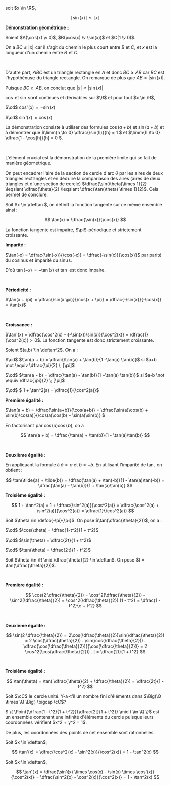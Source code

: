 

<Item type='proposition' titre='inégalité usuelle'>

soit $x \in \R$,

$$
\mid \sin(x)\mid \leqslant \mid x \mid 
$$
</Item>

<Hideable type='démonstration' titre=''>

**Démonstration géométrique :**

Soient $A(\cos(x) \v 0)$, $B(\cos(x) \v \sin(x))$ et $C(1 \v 0)$.  

On a $BC \leqslant |x|$ car il s'agit du chemin le plus court entre $B$ et $C$, et $x$ est la longueur d'un chemin entre $B$ et $C$. 

<br/>

D'autre part, $ABC$ est un triangle rectangle en $A$ et donc $BC \geqslant AB$ car $BC$ est l'hypothénuse du triangle rectangle. On remarque de plus que $AB = |\sin(x)|$.

Puisque $BC \geqslant AB$, on conclut que $|x| \geqslant |\sin(x)|$

</Hideable>


<Item type='proposition' titre='dérivées des fonctions trigonométriques' tag="admis">

$\cos$ et $\sin$ sont continues et dérivables sur $\R$ et pour tout $x \in \R$,

$\cd$ $\cos'(x) = -\sin(x)$

$\cd$ $\sin'(x) = \cos(x)$
</Item>

<Remarque titre='pistes pour la preuve géométrique'>

La démonstration consiste à utiliser des formules $\cos(a+b)$ et $\sin(a+b)$ et à démontrer que $\limm{h \to 0} \dfrac{\sin(h)}{h} = 1 $ et $\limm{h \to 0} \dfrac{1 - \cos(h)}{h} = 0 $.

<br/>

L'élément crucial est la démonstration de la première limite qui se fait de manière géométrique. 

On peut encadrer l'aire de la section de cercle d'arc $\theta$ par les aires de deux triangles rectangles et en déduire la compariason des aires (aires de deux triangles et d'une section de cercle) $\dfrac{\sin(\theta)\times 1}{2} \leqslant \dfrac{\theta}{2} \leqslant \dfrac{\tan(\theta) \times 1}{2}$. Cela permet de conclure.
</Remarque>


<Item type='definition' titre='fonction tangente'>

Soit $x \in \deftan $, on définit la fonction tangente sur ce même ensemble ainsi :

$$ 
\tan(x) = \dfrac{\sin(x)}{\cos(x)}
$$

</Item>

<Item type='proposition' titre='propriétés fondamentales de la fonction tangente'>
La fonction tangente est impaire, $\pi$-périodique et strictement croissante.
</Item>

<Hideable type='démonstration' titre=''>

**Imparité :**

$\tan(-x) = \dfrac{\sin(-x)}{\cos(-x)} = \dfrac{-\sin(x)}{\cos(x)}$ par parité du cosinus et imparité du sinus. 

D'où $\tan(-x) = -\tan(x)$ et $\tan$ est donc impaire.

<br/>

**Périodicité :**

$\tan(x + \pi) = \dfrac{\sin(x  \pi)}{\cos(x + \pi)} = \dfrac{-\sin(x)}{-\cos(x)} = \tan(x)$

<br/>

**Croissance :**

$\tan'(x) = \dfrac{\cos^2(x) - (-\sin(x))\sin(x)}{\cos^2(x)} = \dfrac{1}{\cos^2(x)} > 0$. La fonction tangente est donc strictement croissante.
</Hideable>

<Item type='proposition' titre=''>

Soient $(a,b) \in \deftan^2$. On a :

$\cd$ $\tan(a + b) = \dfrac{\tan(a) + \tan(b)}{1 -\tan(a) \tan(b)}$ si $a+b \not \equiv \dfrac{\pi}{2} \; [\pi]$

$\cd$ $\tan(a - b) = \dfrac{\tan(a) - \tan(b)}{1 +\tan(a) \tan(b)}$ si $a-b \not \equiv \dfrac{\pi}{2} \; [\pi]$

$\cd$ $ 1 + \tan^2(a) = \dfrac{1}{\cos^2(a)}$
</Item>

<Hideable type='démonstration' titre=''>

**Première égalité :**

$\tan(a + b) = \dfrac{\sin(a+b)}{\cos(a+b)} = \dfrac{\sin(a)\cos(b) + \sin(b)\cos(a)}{\cos(a)\cos(b) - \sin(a)\sin(b)} $

En factorisant par $\cos(a)\cos(b)$, on a 

$$
\tan(a + b) = \dfrac{\tan(a) + \tan(b)}{1 - \tan(a)\tan(b)} 
$$

<br/>

**Deuxième égalité :**

En appliquant la formule à $\tilde{a} = a$ et $\tilde{b} = -b$. En utilisant l'imparité de $\tan$, on obtient : 

$$
\tan(\tilde{a} + \tilde{b}) = \dfrac{\tan(a) + \tan(-b)}{1 - \tan(a)\tan(-b)} =  \dfrac{\tan(a) - \tan(b)}{1 + \tan(a)\tan(b)}
$$

**Troisième égalité :**

$$
 1 + \tan^2(a) = 1 + \dfrac{\sin^2(a)}{\cos^2(a)} = \dfrac{\cos^2(a) + \sin^2(a)}{\cos^2(a)} = \dfrac{1}{\cos^2(a)}
$$

</Hideable>


<Item type='proposition' titre="formules de l'angle moitié">

Soit $\theta \in \defoo{-\pi}{\pi}$. On pose $\tan(\dfrac{\theta}{2})$, on a :

$\cd$ $\cos(\theta) = \dfrac{1-t^2}{1 + t^2}$

$\cd$ $\sin(\theta) = \dfrac{2t}{1 + t^2}$

$\cd$ $\tan(\theta) = \dfrac{2t}{1 - t^2}$
</Item>

<Hideable type='démonstration' titre=''>

Soit $\theta \in \R \mid \dfrac{\theta}{2} \in \deftan$. On pose $t = \tan(\dfrac{\theta}{2})$. 

<br/>

**Première égalité :**

$$
\cos(2 \dfrac{\theta}{2}) = \cos^2(\dfrac{\theta}{2}) - \sin^2(\dfrac{\theta}{2}) = \cos^2(\dfrac{\theta}{2}) (1 - t^2) = \dfrac{1 - t^2}{e + t^2}
$$

<br/>

**Deuxième égalité :**

$$
\sin(2 \dfrac{\theta}{2}) = 2\cos(\dfrac{\theta}{2})\sin(\dfrac{\theta}{2}) = 2 \cos(\dfrac{\theta}{2}) . \sin(\cos(\dfrac{\theta}{2})) . \dfrac{\cos(\dfrac{\theta}{2})}{\cos(\dfrac{\theta}{2})} = 2 \cos^2(\cos(\dfrac{\theta}{2})) . t = \dfrac{2t}{1 + t^2}
$$

<br/>

**Troisième égalité :**

$$
\tan(\theta) = \tan( \dfrac{\theta}{2} + \dfrac{\theta}{2}) = \dfrac{2t}{1 - t^2}
$$

</Hideable>

<Exercice titre='Des éléments rationnels du cercle'>

Soit $\cC$ le cercle unité. Y-a-t'il un nombre fini d'éléments dans $\Big(\Q \times \Q \Big) \bigcap \cC$?
</Exercice>

<Hideable type='solution' titre=''>
$ \{ \Point{\dfrac{1 - t^2}{1 + t^2}}{\dfrac{2t}{1 + t^2}} \mid t \in \Q \}$ est un ensemble contenant une infinité d'éléments du cercle puisque leurs coordonnées vérifient $x^2 + y^2 = 1$.

De plus, les coordonnées des points de cet ensemble sont rationnelles. 
</Hideable>

<Item type='proposition' titre='dérivation de la fonction tangente'>

Soit $x \in \deftan$,

$$
\tan'(x) = \dfrac{\cos^2(x) - \sin^2(x)}{\cos^2(x)} = 1 - \tan^2(x)
$$
</Item>

<Hideable type='démonstration' titre=''>

Soit $x \in \deftan$, 

$$
\tan'(x) = \dfrac{\sin'(x) \times \cos(x) - \sin(x) \times \cos'(x)}{\cos^2(x)} = \dfrac{\sin^2(x) - \cos^2(x)}{\cos^2(x)} = 1 - \tan^2(x)
$$
</Hideable>